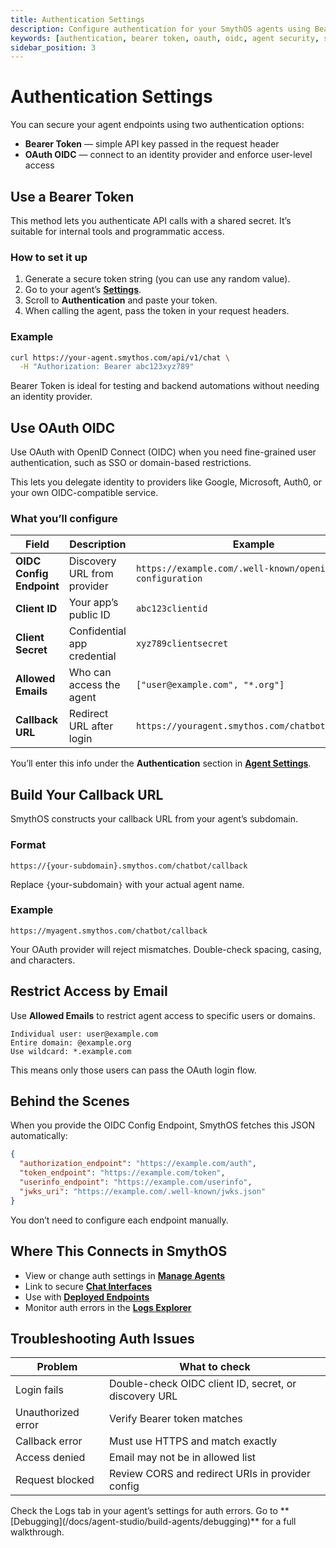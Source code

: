 ```yaml
---
title: Authentication Settings
description: Configure authentication for your SmythOS agents using Bearer Tokens or OAuth OIDC.
keywords: [authentication, bearer token, oauth, oidc, agent security, smythos]
sidebar_position: 3
---
```


# Authentication Settings

You can secure your agent endpoints using two authentication options:

- **Bearer Token** — simple API key passed in the request header  
- **OAuth OIDC** — connect to an identity provider and enforce user-level access

<Arcade src="https://demo.arcade.software/b9DNcjegkwRtT1JqrVYX?embed&embed_mobile=tab&embed_desktop=inline&show_copy_link=true" title="Auth Settings | SmythOS" />

<Spacer size="md" />

## Use a Bearer Token

This method lets you authenticate API calls with a shared secret. It’s suitable for internal tools and programmatic access.

### How to set it up

1. Generate a secure token string (you can use any random value).
2. Go to your agent’s **[Settings](/docs/agent-studio/manage-agents/overview)**.
3. Scroll to **Authentication** and paste your token.
4. When calling the agent, pass the token in your request headers.

### Example

```bash
curl https://your-agent.smythos.com/api/v1/chat \
  -H "Authorization: Bearer abc123xyz789"
```

<InfoCallout title="No third-party setup needed">
Bearer Token is ideal for testing and backend automations without needing an identity provider.
</InfoCallout>

<Spacer size="md" />

## Use OAuth OIDC

Use OAuth with OpenID Connect (OIDC) when you need fine-grained user authentication, such as SSO or domain-based restrictions.

This lets you delegate identity to providers like Google, Microsoft, Auth0, or your own OIDC-compatible service.

### What you’ll configure

| Field | Description | Example |
|-------|-------------|---------|
| **OIDC Config Endpoint** | Discovery URL from provider | `https://example.com/.well-known/openid-configuration` |
| **Client ID** | Your app’s public ID | `abc123clientid` |
| **Client Secret** | Confidential app credential | `xyz789clientsecret` |
| **Allowed Emails** | Who can access the agent | `["user@example.com", "*.org"]` |
| **Callback URL** | Redirect URL after login | `https://youragent.smythos.com/chatbot/callback` |

You’ll enter this info under the **Authentication** section in **[Agent Settings](/docs/agent-studio/manage-agents/overview)**.

<Spacer size="md" />

## Build Your Callback URL

SmythOS constructs your callback URL from your agent’s subdomain.

### Format

```text
https://{your-subdomain}.smythos.com/chatbot/callback
```

Replace `{`your-subdomain`}` with your actual agent name.

### Example
```text
https://myagent.smythos.com/chatbot/callback
```

<WarningCallout title="Callback URL must match exactly">
Your OAuth provider will reject mismatches. Double-check spacing, casing, and characters.
</WarningCallout>

<Spacer size="md" />

## Restrict Access by Email

Use **Allowed Emails** to restrict agent access to specific users or domains.

```text
Individual user: user@example.com
Entire domain: @example.org
Use wildcard: *.example.com
```
This means only those users can pass the OAuth login flow.

<Spacer size="md" />

## Behind the Scenes

When you provide the OIDC Config Endpoint, SmythOS fetches this JSON automatically:

```json
{
  "authorization_endpoint": "https://example.com/auth",
  "token_endpoint": "https://example.com/token",
  "userinfo_endpoint": "https://example.com/userinfo",
  "jwks_uri": "https://example.com/.well-known/jwks.json"
}
```

You don’t need to configure each endpoint manually.

<Spacer size="md" />

## Where This Connects in SmythOS

- View or change auth settings in **[Manage Agents](/docs/agent-studio/manage-agents/overview)**  
- Link to secure **[Chat Interfaces](/docs/agent-studio/build-agents/agent-tasks#chat-interface)**  
- Use with **[Deployed Endpoints](/docs/agent-deployments/overview)**  
- Monitor auth errors in the **[Logs Explorer](/docs/agent-studio/build-agents/debugging)**

<Spacer size="md" />

## Troubleshooting Auth Issues

| Problem | What to check |
|---------|----------------|
| Login fails | Double-check OIDC client ID, secret, or discovery URL |
| Unauthorized error | Verify Bearer token matches |
| Callback error | Must use HTTPS and match exactly |
| Access denied | Email may not be in allowed list |
| Request blocked | Review CORS and redirect URIs in provider config |

<InfoCallout title="Need to debug?">
Check the Logs tab in your agent’s settings for auth errors. Go to **[Debugging](/docs/agent-studio/build-agents/debugging)** for a full walkthrough.
</InfoCallout>
